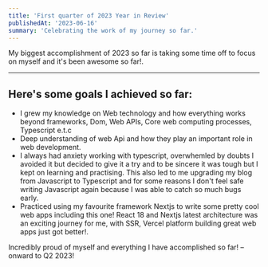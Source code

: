 ```yaml
---
title: 'First quarter of 2023 Year in Review'
publishedAt: '2023-06-16'
summary: 'Celebrating the work of my journey so far.'
---
```


My biggest accomplishment of 2023 so far is taking some time off to focus on myself and it's been awesome so far!.

---

## Here's some goals I achieved so far:

- I grew my knowledge on Web technology and how everything works beyond frameworks, Dom, Web APIs, Core web computing processes, Typescript e.t.c
- Deep understanding of web Api and how they play an important role in web development.
- I always had anxiety working with typescript, overwhemled by doubts I avoided it but decided to give it a try and to be sincere it was tough but I kept on learning and practising. This also led to me upgrading my blog from Javascript to Typescript and for some reasons I don't feel safe writing Javascript again because I was able to catch so much bugs early.
- Practiced using my favourite framework Nextjs to write some pretty cool web apps including this one! React 18 and Nextjs latest architecture was an exciting journey for me, with SSR, Vercel platform building great web apps just got better!.




Incredibly proud of myself and everything I have accomplished so far! – onward to Q2 2023!
